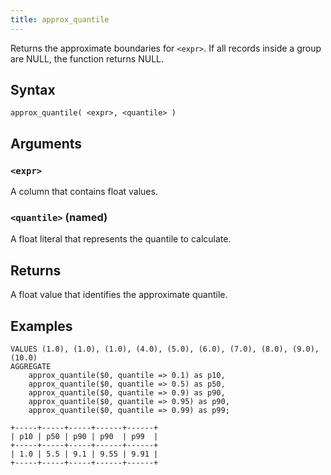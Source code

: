 ```yaml
---
title: approx_quantile
---
```


Returns the approximate boundaries for `<expr>`. If all records inside a group are NULL, the function returns NULL.

## Syntax

```scopeql
approx_quantile( <expr>, <quantile> )
```

## Arguments

### `<expr>`

A column that contains float values.

### `<quantile>` (named)

A float literal that represents the quantile to calculate.

## Returns

A float value that identifies the approximate quantile.

## Examples

```scopeql
VALUES (1.0), (1.0), (1.0), (4.0), (5.0), (6.0), (7.0), (8.0), (9.0), (10.0)
AGGREGATE
    approx_quantile($0, quantile => 0.1) as p10,
    approx_quantile($0, quantile => 0.5) as p50,
    approx_quantile($0, quantile => 0.9) as p90,
    approx_quantile($0, quantile => 0.95) as p90,
    approx_quantile($0, quantile => 0.99) as p99;
```

```
+-----+-----+-----+------+------+
| p10 | p50 | p90 | p90  | p99  |
+-----+-----+-----+------+------+
| 1.0 | 5.5 | 9.1 | 9.55 | 9.91 |
+-----+-----+-----+------+------+
```
